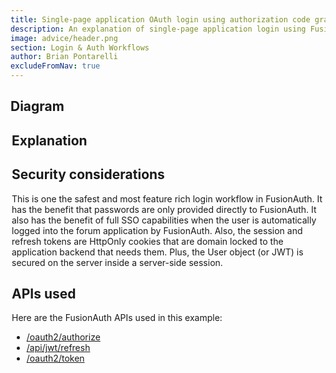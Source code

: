```yaml
---
title: Single-page application OAuth login using authorization code grant with sessions and refresh tokens
description: An explanation of single-page application login using FusionAuth OAuth interface with the authorization code grant with server-side sessions plus refresh tokens in cookies
image: advice/header.png
section: Login & Auth Workflows
author: Brian Pontarelli
excludeFromNav: true
---
```


<Intro/>

## Diagram

<Legend/>

<Diagram/>

## Explanation

<OrderedList>
  <Step1/>
  <Step2/>
  <Step3/>
  <Step4/>
  <Step5/>
  <Step6/>
  <Step7/>
  <Step8/>
  <Step9/>
  <Step10/>
  <Step11/>
  <Step12/>
</OrderedList>

## Security considerations

This is one the safest and most feature rich login workflow in FusionAuth. It has the benefit that passwords are only provided directly to FusionAuth. It also has the benefit of full SSO capabilities when the user is automatically logged into the forum application by FusionAuth. Also, the session and refresh tokens are HttpOnly cookies that are domain locked to the application backend that needs them. Plus, the User object (or JWT) is secured on the server inside a server-side session.

## APIs used

Here are the FusionAuth APIs used in this example:

* [/oauth2/authorize](/docs/v1/tech/oauth/endpoints#authorize)
* [/api/jwt/refresh](/docs/v1/tech/apis/jwt#refresh-a-jwt)
* [/oauth2/token](/docs/v1/tech/oauth/endpoints#refresh-token-grant-request)
